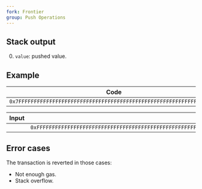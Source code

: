 ```yaml
---
fork: Frontier
group: Push Operations
---
```


## Stack output

0. `value`: pushed value.

## Example

| Code |
|------|
| `0x7FFFFFFFFFFFFFFFFFFFFFFFFFFFFFFFFFFFFFFFFFFFFFFFFFFFFFFFFFFFFFFFFF` |

| Input | Output |
|------:|-------:|
| | `0xFFFFFFFFFFFFFFFFFFFFFFFFFFFFFFFFFFFFFFFFFFFFFFFFFFFFFFFFFFFFFFFF` |

## Error cases

The transaction is reverted in those cases:
- Not enough gas.
- Stack overflow.
